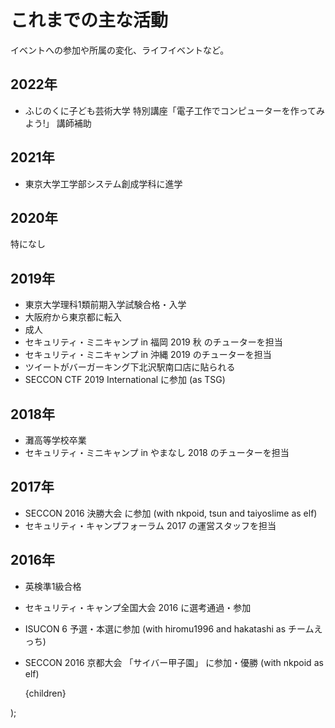 
# これまでの主な活動

イベントへの参加や所属の変化、ライフイベントなど。

## 2022年

* <IconAnchor href='https://www.fkac.jp/kouza2022/detail.html?id=nw1651114807' RightIcon={Open}>ふじのくに子ども芸術大学 特別講座「電子工作でコンピューターを作ってみよう!」</IconAnchor> 講師補助

## 2021年

* 東京大学工学部システム創成学科に進学

## 2020年

特になし

## 2019年

* 東京大学理科1類前期入学試験合格・入学
* 大阪府から東京都に転入
* 成人
* <IconAnchor href='https://www.security-camp.or.jp/minicamp/fukuoka2019a.html' RightIcon={Open}>セキュリティ・ミニキャンプ in 福岡 2019 秋</IconAnchor> のチューターを担当
* <IconAnchor href='https://www.security-camp.or.jp/minicamp/okinawa2019.html' RightIcon={Open}>セキュリティ・ミニキャンプ in 沖縄 2019</IconAnchor> のチューターを担当
* <IconAnchor href='https://twitter.com/hideo54/status/1130030449638559744'>ツイート</IconAnchor>がバーガーキング下北沢駅南口店に<IconAnchor href='https://twitter.com/hideo54/status/1204218275233558528' RightIcon={Open}>貼られる</IconAnchor>
* <IconAnchor href='https://www.seccon.jp/2019/akihabara/#ctf' RightIcon={Open}>SECCON CTF 2019 International</IconAnchor> に参加 (as TSG)

## 2018年

* 灘高等学校卒業
* <IconAnchor href='https://www.security-camp.or.jp/minicamp/yamanashi2018.html' RightIcon={Open}>セキュリティ・ミニキャンプ in やまなし 2018</IconAnchor> のチューターを担当

## 2017年
* <IconAnchor href='http://2016.seccon.jp/news/#140' RightIcon={Open}>SECCON 2016 決勝大会</IconAnchor> に参加 (with nkpoid, tsun and taiyoslime as elf)
* <IconAnchor href='https://www.ipa.go.jp/jinzai/camp/2016/forum2017.html' RightIcon={Open}>セキュリティ・キャンプフォーラム 2017</IconAnchor> の運営スタッフを担当

## 2016年

* 英検準1級合格
* <IconAnchor href='https://www.ipa.go.jp/jinzai/camp/2016/zenkoku2016.html' RightIcon={Open}>セキュリティ・キャンプ全国大会 2016</IconAnchor> に選考通過・参加
* <IconAnchor href='http://isucon.net/archives/48465737.html' RightIcon={Open}>ISUCON 6</IconAnchor> 予選・本選に参加 (with hiromu1996 and hakatashi as チームえっち)
* <IconAnchor href='http://2016.seccon.jp/news/#121' RightIcon={Open}>SECCON 2016 京都大会 「サイバー甲子園」</IconAnchor> に参加・優勝 (with nkpoid as elf)

    <Layout title='活動 | hideo54.com'>
        {children}
    </Layout>
);
